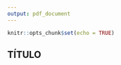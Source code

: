 ```yaml
---
output: pdf_document
---
```


```r
knitr::opts_chunk$set(echo = TRUE)
```

## TÍTULO


